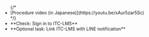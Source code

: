 
<ul>
  {/*
    <If cond={props.variant !== "individual"}>
      <li>[Procedure video (in Japanese)](https://youtu.be/xAur5zar5Sc)</li>
    </If>
  */}
  <li>
    **Check: Sign in to ITC-LMS**
    <Login support={props.variant !== "individual"} />
  </li>
  <li>
    **Optional task: Link ITC-LMS with LINE notification**
    <SetupNotification support={props.variant !== "individual"} />
  </li>
</ul>
